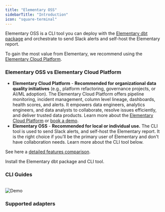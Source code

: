 ```yaml
---
title: "Elementary OSS"
sidebarTitle: "Introduction"
icon: "square-terminal"
---
```


Elementary OSS is a CLI tool you can deploy with the [Elementary dbt package](/guides/modules-overview/dbt-package) and orchestrate to send Slack alerts and self-host the Elementary report.

To gain the most value from Elementary, we recommend using the [Elementary Cloud Platform](/cloud/introduction).

### Elementary OSS vs Elementary Cloud Platform

- **Elementary Cloud Platform**  - **Recommended for organizational data quality initiatives** (e.g., platform refactoring, governance projects, or AI/ML adoption).
  The Elementary Cloud Platform offers pipeline monitoring, incident management, column level lineage, dashboards, health scores, and alerts. It empowers data engineers, analytics engineers, and data analysts to collaborate, resolve issues efficiently, and deliver trusted data products. Learn more about the [Elementary Cloud Platform](/cloud/introduction) or [book a demo](https://cal.com/maayansa/elementary-intro-docs).
- **Elementary OSS** - **Recommended for local or individual use.**
  The CLI tool is used to send Slack alerts, and self-host the Elementary report. It is the right choice if you’ll be the primary user of Elementary and don't have collaboration needs. Learn more about the CLI tool below.

See here a [detailed features comparison](/overview/cloud-vs-oss).

<CardGroup cols={1}>
  <Card
    title="Quickstart Elementary OSS"
    href="/oss/quickstart/quickstart-cli-package"
    icon="circle-play"
    iconType="solid"
  >
    Install the Elementary dbt package and CLI tool.
  </Card>
</CardGroup>

### CLI Guides

<CardGroup cols={2}>
  <Card
    title="Generate a report"
    icon="browsers"
    iconType="solid"
    href="/oss/guides/generate-report-ui"
  ></Card>
  <Card
    title="Send alerts"
    icon="bell-exclamation"
    href="/oss/guides/alerts/elementary-alerts"
  ></Card>
  <Card
    title="Share the report"
    icon="share-all"
    iconType="solid"
    href="/oss/guides/share-report-ui"
  ></Card>
  <Card
    title="Deploy in production"
    icon="gear"
    iconType="solid"
    href="/oss/deployment-and-configuration/elementary-in-production"
  ></Card>
</CardGroup>

<br />

<Frame>
  <img
    src="https://raw.githubusercontent.com/elementary-data/elementary/master/static/report_ui.gif"
    alt="Demo"
  />
</Frame>

### Supported adapters

<Snippet file="oss/adapters-cards.mdx" />